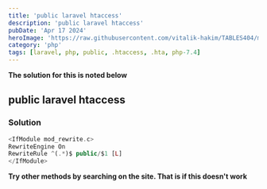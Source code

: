 ---
title: 'public laravel htaccess'
description: 'public laravel htaccess'
pubDate: 'Apr 17 2024'
heroImage: 'https://raw.githubusercontent.com/vitalik-hakim/TABLES404/main/error_b/php.png'
category: 'php'
tags: [laravel, php, public, .htaccess, .hta, php-7.4]
---

**The solution for this is noted below**

## public laravel htaccess

### Solution

```php
<IfModule mod_rewrite.c>
RewriteEngine On
RewriteRule ^(.*)$ public/$1 [L]
</IfModule>
```
**Try other methods by searching on the site. That is if this doesn't work**
